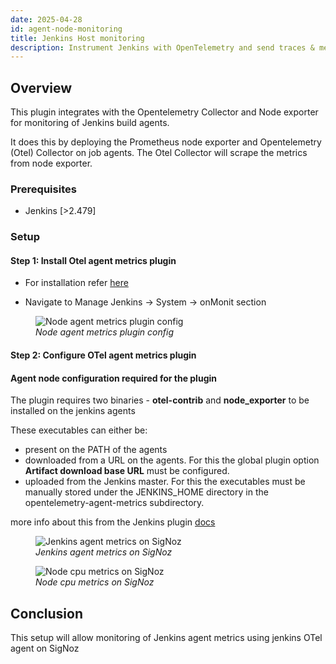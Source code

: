 ```yaml
---
date: 2025-04-28
id: agent-node-monitoring
title: Jenkins Host monitoring
description: Instrument Jenkins with OpenTelemetry and send traces & metrics to SigNoz
---
```


## Overview
This plugin integrates with the Opentelemetry Collector and Node exporter for monitoring of Jenkins build agents.

It does this by deploying the Prometheus node exporter and Opentelemetry (Otel) Collector on job agents. The Otel Collector will scrape the metrics from node exporter. 

### Prerequisites

- Jenkins [>2.479]


### Setup

#### Step 1: Install Otel agent metrics plugin
* For installation refer [here](https://plugins.jenkins.io/opentelemetry-agent-metrics/)

* Navigate to Manage Jenkins -> System -> onMonit section

<figure data-zoomable align="left">
    <img
        src="/img/docs/cicd/jenkins/agent-plugin-config.webp"
        alt="Node agent metrics plugin config"
    />
    <figcaption>
    <i>
    Node agent metrics plugin config
    </i>
    </figcaption>
</figure>

#### Step 2: Configure OTel agent metrics plugin

#### Agent node configuration required for the plugin

The plugin requires two binaries - **otel-contrib** and **node_exporter** to be installed on the jenkins agents

These executables can either be:

* present on the PATH of the agents
* downloaded from a URL on the agents. For this the global plugin option **Artifact download base URL** must be configured.
* uploaded from the Jenkins master. For this the executables must be manually stored under the JENKINS_HOME directory in the opentelemetry-agent-metrics subdirectory.

more info about this from the Jenkins plugin [docs](https://plugins.jenkins.io/opentelemetry-agent-metrics/#plugin-content-example)

<figure data-zoomable align="left">
    <img
        src="/img/docs/cicd/jenkins/agent-metrics.webp"
        alt="Jenkins agent metrics on SigNoz"
    />
    <figcaption>
    <i>
    Jenkins agent metrics on SigNoz
    </i>
    </figcaption>
</figure>

<figure data-zoomable align="left">
    <img
        src="/img/docs/cicd/jenkins/node-cpu.webp"
        alt="Node cpu metrics on SigNoz"
    />
    <figcaption>
    <i>
    Node cpu metrics on SigNoz
    </i>
    </figcaption>
</figure>

## Conclusion

This setup will allow monitoring of Jenkins agent metrics using jenkins OTel agent on SigNoz





